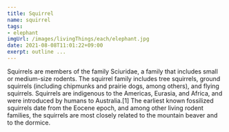 ```yaml
---
title: Squirrel
name: squirrel
tags: 
- elephant 
imgUrl: /images/livingThings/each/elephant.jpg
date: 2021-08-08T11:01:22+09:00
exerpt: outline ...
---
```



Squirrels are members of the family Sciuridae, a family that includes small or medium-size rodents. The squirrel family includes tree squirrels, ground squirrels (including chipmunks and prairie dogs, among others), and flying squirrels. Squirrels are indigenous to the Americas, Eurasia, and Africa, and were introduced by humans to Australia.[1] The earliest known fossilized squirrels date from the Eocene epoch, and among other living rodent families, the squirrels are most closely related to the mountain beaver and to the dormice.
